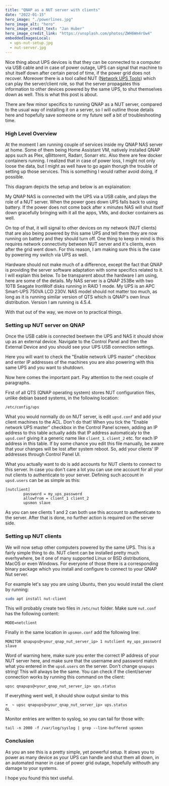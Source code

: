 ```yaml
---
title: "QNAP as a NUT server with clients"
date: "2022-01-15"
hero_image: "./powerlines.jpg"
hero_image_alt: "hero"
hero_image_credit_text: "Jan Huber"
hero_image_credit_link: "https://unsplash.com/photos/ZWH6Wm4rUw4"
embeddedImagesLocal: 
  - ups-nut-setup.jpg
  - nut-server.jpg
---
```



Nice thing about UPS devices is that they can be connected to a computer via USB cable and in case of power outage, UPS can signal that machine to shut itself down after certain perod of time, if the power grid does not recover. Moreover there is a tool called NUT ([Network UPS Tools](https://networkupstools.org/documentation.html)) which can play the server/client role, so that the server propagates this information to other devices powered by the same UPS, to shut themselves down as well. This is what this post is about.

There are few minor specifics to running QNAP as a NUT server, compared to the usual way of installing it on a server, so I will outline those details here and hopefully save someone or my future self a bit of troubleshooting time.

### High Level Overview
At the moment I am running couple of services inside my QNAP NAS server at home. Some of them being Home Assistant VM, natively installed QNAP apps such as Plex, qBittorent, Radarr, Sonarr etc. Also there are few docker containers running. I realized that in case of power loss, I might not only loose the data, but I might as well have to go again thorugh the trouble of setting up those services. This is something I would rather avoid doing, if possible.

This diagram depicts the setup and below is an explaination:

<GatsbyImage alt="architecture" image={getImage(props.localImages[0])} />

My QNAP NAS is connected with the UPS via a USB cable, and plays the role of a NUT server. When the power goes down UPS falls back to using battery. If the power does not come back after x minutes NAS will shut itself down gracefully bringing with it all the apps, VMs, and docker containers as well. 

On top of that, it will signal to other devices on my network (NUT clients) that are also being powered by this same UPS and tell them they are now running on battery and they should turn off. One thing to keep in mind is this requires network connectivity between NUT server and it's clients, even after the grid went down. For this reason, I am making sure this is the case by powering my switch via UPS as well.

Hardware should not make much of a difference, except the fact that QNAP is providing the server software adaptation with some specifics related to it. I will explain this below. To be transparent about the hardware I am using, here are some of the details. My NAS server is a QNAP 253Be with two 10TB Seagate IronWolf disks running in RAID 1 mode. My UPS is an APC Smart-UPS 750VA LCD 230V. NAS model should not matter too much, as long as it is running similar version of QTS which is QNAP's own linux distribution. Version I am running is 4.5.4.

With that out of the way, we move on to practical things.

### Setting up NUT server on QNAP

Once the USB cable is connected beetwen the UPS and NAS it should show up as an external device. Navigate to the Control Panel and then the External Device and you should see your UPS USB connection settings.

<GatsbyImage alt="ups-power-lines" image={getImage(props.localImages[1])} />

Here you will want to check the "Enable network UPS master" checkbox and enter IP addresses of the machines you are also powering with this same UPS and you want to shutdown.

Now here comes the important part. Pay attention to the next couple of paragraphs. 

First of all QTS (QNAP operating system) stores NUT configuration files, unlike debian based systems, in the following location:
```
/etc/config/ups
```
What you would normally do on NUT server, is edit `upsd.conf` and add your client machines to the ACL. Don't do that!
When you tick the "Enable network UPS master" checkbox in the Control Panel screen, adding an IP address to this table actually adds that IP address automaticaly to the `upsd.conf` giving it a generic name like `client_1`. `client_2` etc. for each IP address in this table. If by some chance you edit this file manually, be aware that your changes will be lost after system reboot. So, add your clients' IP addresses through Control Panel UI.

What you actually want to do is add accounts for NUT clients to connect to this server. In case you don't care a lot you can use one account for all your nut clients to authenticate to your server. Defining such account in `upsd.users` can be as simple as this:
```
[nutclient]
		password = my_ups_password
		allowfrom = client_1 client_2
		upsmon slave
```
As you can see clients 1 and 2 can both use this account to authenticate to the server. After that is done, no further action is required on the server side.

### Setting up NUT clients

We will now setup other computers powered by the same UPS. This is a fairly simple thing to do. NUT client can be installed pretty much everhywhere, be it one of many supported Linux or BSD distributions, MacOS or even Windows. For everyone of those there is a corresponding binary package which you install and configure to connect to your QNAP Nut server.

For example let's say you are using Ubuntu, then you would install the client by running:
```bash
sudo apt install nut-client
```
This will probably create two files in `/etc/nut` folder. Make sure `nut.conf` has the following content:
```
MODE=netclient
```
Finally in the same location in `upsmon.conf` add the following line:
```
MONITOR qnapups@<your_qnap_nut_server_ip> 1 nutclient my_ups_password slave
```
Word of warning here, make sure you enter the correct IP address of your NUT server here, and make sure that the username and password match what you entered in the `upsd.users` on the server. Don't change `qnapups` string! This will always be the same.
You can check if the client/server connection works by running this command on the client:
```
upsc qnapups@<your_qnap_nut_server_ip> ups.status
```
If everything went well, it should show output similar to this
```
➜  ~ upsc qnapups@<your_qnap_nut_server_ip> ups.status
OL
```
Monitor entries are written to syslog, so you can tail for those with:
```
tail -n 2000 -f /var/log/syslog | grep --line-buffered upsmon
```

### Conclusion

As you an see this is a pretty simple, yet powerful setup. It alows you to power as many device as your UPS can handle and shut them all down, in an automated maner in case of power grid outage, hopefully withouth any damage to your systems.

 I hope you found this text useful.
